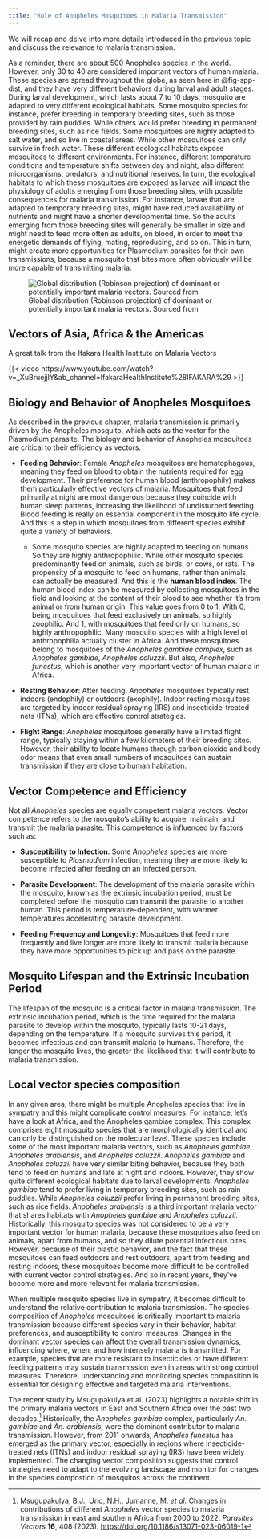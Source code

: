 ```yaml
---
title: "Role of Anopheles Mosquitoes in Malaria Transmission"
---
```


We will recap and delve into more details introduced in the previous topic and discuss the relevance to malaria transmission.

As a reminder, there are about 500 Anopheles species in the world. However, only 30 to 40 are considered important vectors of human malaria. These species are spread throughout the globe, as seen here in @fig-spp-dist, and they have very different behaviors during larval and adult stages. During larval development, which lasts about 7 to 10 days, mosquito are adapted to very different ecological habitats. Some mosquito species for instance, prefer breeding in temporary breeding sites, such as those provided by rain puddles. While others would prefer breeding in permanent breeding sites, such as rice fields. Some mosquitoes are highly adapted to salt water, and so live in coastal areas. While other mosquitoes can only survive in fresh water. These different ecological habitats expose mosquitoes to different environments. For instance, different temperature conditions and temperature shifts between day and night, also different microorganisms, predators, and nutritional reserves. In turn, the ecological habitats to which these mosquitoes are exposed as larvae will impact the physiology of adults emerging from those breeding sites, with possible consequences for malaria transmission. For instance, larvae that are adapted to temporary breeding sites, might have reduced availability of nutrients and might have a shorter developmental time. So the adults emerging from those breeding sites will generally be smaller in size and might need to feed more often as adults, on blood, in order to meet the energetic demands of flying, mating, reproducing, and so on. This in turn, might create more opportunities for Plasmodium parasites for their own transmissions, because a mosquito that bites more often obviously will be more capable of transmitting malaria.

![Global distribution (Robinson projection) of dominant or potentially important malaria vectors. Sourced from](figures/anopheles-spp-dist-2.png){#fig-spp-dist}

## Vectors of Asia, Africa & the Americas 

A great talk from the Ifakara Health Institute on Malaria Vectors

{{< video https://www.youtube.com/watch?v=_XuBruejjIY&ab_channel=IfakaraHealthInstitute%28IFAKARA%29 >}}

## Biology and Behavior of Anopheles Mosquitoes

As described in the previous chapter, malaria transmission is primarily driven by the Anopheles mosquito, which acts as the vector for the Plasmodium parasite. The biology and behavior of Anopheles mosquitoes are critical to their efficiency as vectors.

-   **Feeding Behavior**: Female *Anopheles* mosquitoes are hematophagous, meaning they feed on blood to obtain the nutrients required for egg development. Their preference for human blood (anthropophily) makes them particularly effective vectors of malaria. Mosquitoes that feed primarily at night are most dangerous because they coincide with human sleep patterns, increasing the likelihood of undisturbed feeding. Blood feeding is really an essential component in the mosquito life cycle. And this is a step in which mosquitoes from different species exhibit quite a variety of behaviors.

    -   Some mosquito species are highly adapted to feeding on humans. So they are highly anthropophilic. While other mosquito species predominantly feed on animals, such as birds, or cows, or rats. The propensity of a mosquito to feed on humans, rather than animals, can actually be measured. And this is the **human blood index**. The human blood index can be measured by collecting mosquitoes in the field and looking at the content of their blood to see whether it's from animal or from human origin. This value goes from 0 to 1. With 0, being mosquitoes that feed exclusively on animals, so highly zoophilic. And 1, with mosquitoes that feed only on humans, so highly anthropophilic. Many mosquito species with a high level of anthropophilia actually cluster in Africa. And these mosquitoes belong to mosquitoes of the *Anopheles gambiae complex*, such as *Anopheles gambiae*, *Anopheles coluzzii*. But also, *Anopheles funestus*, which is another very important vector of human malaria in Africa.

-   **Resting Behavior**: After feeding, *Anopheles* mosquitoes typically rest indoors (endophily) or outdoors (exophily). Indoor resting mosquitoes are targeted by indoor residual spraying (IRS) and insecticide-treated nets (ITNs), which are effective control strategies.

-   **Flight Range**: *Anopheles* mosquitoes generally have a limited flight range, typically staying within a few kilometers of their breeding sites. However, their ability to locate humans through carbon dioxide and body odor means that even small numbers of mosquitoes can sustain transmission if they are close to human habitation.

## Vector Competence and Efficiency

Not all *Anopheles* species are equally competent malaria vectors. Vector competence refers to the mosquito's ability to acquire, maintain, and transmit the malaria parasite. This competence is influenced by factors such as:

-   **Susceptibility to Infection**: Some *Anopheles* species are more susceptible to *Plasmodium* infection, meaning they are more likely to become infected after feeding on an infected person.

-   **Parasite Development**: The development of the malaria parasite within the mosquito, known as the extrinsic incubation period, must be completed before the mosquito can transmit the parasite to another human. This period is temperature-dependent, with warmer temperatures accelerating parasite development.

-   **Feeding Frequency and Longevity**: Mosquitoes that feed more frequently and live longer are more likely to transmit malaria because they have more opportunities to pick up and pass on the parasite.

## Mosquito Lifespan and the Extrinsic Incubation Period

The lifespan of the mosquito is a critical factor in malaria transmission. The extrinsic incubation period, which is the time required for the malaria parasite to develop within the mosquito, typically lasts 10-21 days, depending on the temperature. If a mosquito survives this period, it becomes infectious and can transmit malaria to humans. Therefore, the longer the mosquito lives, the greater the likelihood that it will contribute to malaria transmission.

## Local vector species composition

In any given area, there might be multiple Anopheles species that live in sympatry and this might complicate control measures. For instance, let's have a look at Africa, and the Anopheles gambiae complex. This complex comprises eight mosquito species that are morphologically identical and can only be distinguished on the molecular level. These species include some of the most important malaria vectors, such as *Anopheles gambiae*, *Anopheles arabiensis*, and *Anopheles coluzzii*. *Anopheles gambiae* and *Anopheles coluzzii* have very similar biting behavior, because they both tend to feed on humans and late at night and indoors. However, they show quite different ecological habitats due to larval developments. *Anopheles gambiae* tend to prefer living in temporary breeding sites, such as rain puddles. While *Anopheles coluzzii* prefer living in permanent breeding sites, such as rice fields. *Anopheles arabiensis* is a third important malaria vector that shares habitats with *Anopheles gambiae* and *Anopheles coluzzii.* Historically, this mosquito species was not considered to be a very important vector for human malaria, because these mosquitoes also feed on animals, apart from humans, and so they dilute potential infectious bites. However, because of their plastic behavior, and the fact that these mosquitoes can feed outdoors and rest outdoors, apart from feeding and resting indoors, these mosquitoes become more difficult to be controlled with current vector control strategies. And so in recent years, they've become more and more relevant for malaria transmission.

When multiple mosquito species live in sympatry, it becomes difficult to understand the relative contribution to malaria transmission. The species composition of *Anopheles* mosquitoes is critically important to malaria transmission because different species vary in their behavior, habitat preferences, and susceptibility to control measures. Changes in the dominant vector species can affect the overall transmission dynamics, influencing where, when, and how intensely malaria is transmitted. For example, species that are more resistant to insecticides or have different feeding patterns may sustain transmission even in areas with strong control measures. Therefore, understanding and monitoring species composition is essential for designing effective and targeted malaria interventions.

The recent study by Msugupakulya et al. (2023) highlights a notable shift in the primary malaria vectors in East and Southern Africa over the past two decades.[^topic3a-anopheles-trans-1] Historically, the *Anopheles gambiae* complex, particularly *An. gambiae* and *An. arabiensis*, were the dominant contributor to malaria transmission. However, from 2011 onwards, *Anopheles funestus* has emerged as the primary vector, especially in regions where insecticide-treated nets (ITNs) and indoor residual spraying (IRS) have been widely implemented. The changing vector composition suggests that control strategies need to adapt to the evolving landscape and monitor for changes in the species compostion of mosquitos across the continent.

[^topic3a-anopheles-trans-1]: Msugupakulya, B.J., Urio, N.H., Jumanne, M. *et al.* Changes in contributions of different *Anopheles* vector species to malaria transmission in east and southern Africa from 2000 to 2022. *Parasites Vectors* **16**, 408 (2023). <https://doi.org/10.1186/s13071-023-06019-1>
